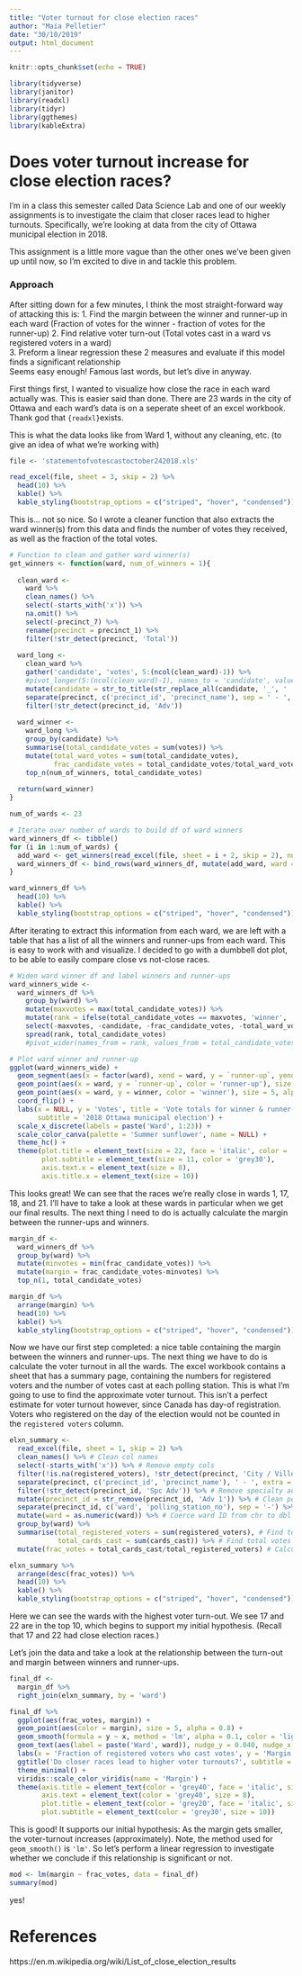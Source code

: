```yaml
---
title: "Voter turnout for close election races"
author: "Maia Pelletier"
date: "30/10/2019"
output: html_document
---
```


```r
knitr::opts_chunk$set(echo = TRUE)

library(tidyverse)
library(janitor)
library(readxl)
library(tidyr)
library(ggthemes)
library(kableExtra)
```

# Does voter turnout increase for close election races?  

I'm in a class this semester called Data Science Lab and one of our weekly assignments is to investigate the claim that closer races lead to higher turnouts. Specifically, we're looking at data from the city of Ottawa municipal election in 2018.  

This assignment is a little more vague than the other ones we've been given up until now, so I'm excited to dive in and tackle this problem.  

### Approach  

After sitting down for a few minutes, I think the most straight-forward way of attacking this is:
  1. Find the margin between the winner and runner-up in each ward (Fraction of votes for the winner - fraction of votes for the runner-up)
  2. Find relative voter turn-out (Total votes cast in a ward vs registered voters in a ward)  
  3. Preform a linear regression these 2 measures and evaluate if this model finds a significant relationship  
Seems easy enough! Famous last words, but let's dive in anyway.  

First things first, I wanted to visualize how close the race in each ward actually was. This is easier said than done. There are 23 wards in the city of Ottawa and each ward's data is on a seperate sheet of an excel workbook. Thank god that `{readxl}`exists.  

This is what the data looks like from Ward 1, without any cleaning, etc. (to give an idea of what we're working with)  

```r
file <- 'statementofvotescastoctober242018.xls'

read_excel(file, sheet = 3, skip = 2) %>%
  head(10) %>%
  kable() %>%
  kable_styling(bootstrap_options = c("striped", "hover", "condensed"))
```

This is... not so nice. So I wrote a cleaner function that also extracts the ward winner(s) from this data and finds the number of votes they received, as well as the fraction of the total votes.  

```r

# Function to clean and gather ward winner(s)
get_winners <- function(ward, num_of_winners = 1){
  
  clean_ward <- 
    ward %>%
    clean_names() %>%
    select(-starts_with('x')) %>%
    na.omit() %>%
    select(-precinct_7) %>%
    rename(precinct = precinct_1) %>%
    filter(!str_detect(precinct, 'Total'))
  
  ward_long <- 
    clean_ward %>%
    gather('candidate', 'votes', 5:(ncol(clean_ward)-1)) %>%
    #pivot_longer(5:(ncol(clean_ward)-1), names_to = 'candidate', values_to = 'votes') %>%
    mutate(candidate = str_to_title(str_replace_all(candidate, '_', ' '))) %>% 
    separate(precinct, c('precinct_id', 'precinct_name'), sep = ' - ', extra = 'merge') %>%
    filter(!str_detect(precinct_id, 'Adv')) 
  
  ward_winner <- 
    ward_long %>%
    group_by(candidate) %>%
    summarise(total_candidate_votes = sum(votes)) %>%
    mutate(total_ward_votes = sum(total_candidate_votes),
           frac_candidate_votes = total_candidate_votes/total_ward_votes) %>%
    top_n(num_of_winners, total_candidate_votes)
  
  return(ward_winner)
}

num_of_wards <- 23

# Iterate over number of wards to build df of ward winners
ward_winners_df <- tibble()
for (i in 1:num_of_wards) {
  add_ward <- get_winners(read_excel(file, sheet = i + 2, skip = 2), num_of_winners = 2)
  ward_winners_df <- bind_rows(ward_winners_df, mutate(add_ward, ward = i))
}

ward_winners_df %>%
  head(10) %>%
  kable() %>% 
  kable_styling(bootstrap_options = c("striped", "hover", "condensed"))
```

After iterating to extract this information from each ward, we are left with a table that has a list of all the winners and runner-ups from each ward. This is easy to work with and visualize. I decided to go with a dumbbell dot plot, to be able to easily compare close vs not-close races.  


``` r

# Widen ward winner df and label winners and runner-ups
ward_winners_wide <- 
  ward_winners_df %>%
    group_by(ward) %>%
    mutate(maxvotes = max(total_candidate_votes)) %>%
    mutate(rank = ifelse(total_candidate_votes == maxvotes, 'winner', 'runner-up')) %>%
    select(-maxvotes, -candidate, -frac_candidate_votes, -total_ward_votes) %>%
    spread(rank, total_candidate_votes)
    #pivot_wider(names_from = rank, values_from = total_candidate_votes)

# Plot ward winner and runner-up
ggplot(ward_winners_wide) +
  geom_segment(aes(x = factor(ward), xend = ward, y = `runner-up`, yend = winner), size = 1, color = 'grey55') +
  geom_point(aes(x = ward, y = `runner-up`, color = 'runner-up'), size = 5, alpha = 0.7) +
  geom_point(aes(x = ward, y = winner, color = 'winner'), size = 5, alpha = 0.7) +
  coord_flip() +
  labs(x = NULL, y = 'Votes', title = 'Vote totals for winner & runner-up in each ward', 
       subtitle = '2018 Ottawa municipal election') +
  scale_x_discrete(labels = paste('Ward', 1:23)) +
  scale_color_canva(palette = 'Summer sunflower', name = NULL) +
  theme_hc() +
  theme(plot.title = element_text(size = 22, face = 'italic', color = 'grey30'),
        plot.subtitle = element_text(size = 11, color = 'grey30'),
        axis.text.x = element_text(size = 8),
        axis.title.x = element_text(size = 10))
```

This looks great! We can see that the races we're really close in wards 1, 17, 18, and 21. I'll have to take a look at these wards in particular when we get our final results. The next thing I need to do is actually calculate the margin between the runner-ups and winners.  

```r
margin_df <-
  ward_winners_df %>%
  group_by(ward) %>%
  mutate(minvotes = min(frac_candidate_votes)) %>%
  mutate(margin = frac_candidate_votes-minvotes) %>%
  top_n(1, total_candidate_votes)

margin_df %>%
  arrange(margin) %>%
  head(10) %>%
  kable() %>% 
  kable_styling(bootstrap_options = c("striped", "hover", "condensed"))
```

Now we have our first step completed: a nice table containing the margin between the winners and runner-ups. The next thing we have to do is calculate the voter turnout in all the wards. The excel workbook contains a sheet that has a summary page, containing the numbers for registered voters and the number of votes cast at each polling station. This is what I'm going to use to find the approximate voter turnout. This isn't a perfect estimate for voter turnout however, since Canada has day-of registration. Voters who registered on the day of the election would not be counted in the `registered voters` column.  

```r
elxn_summary <- 
  read_excel(file, sheet = 1, skip = 2) %>%
  clean_names() %>% # Clean col names
  select(-starts_with('x')) %>% # Remove empty cols
  filter(!is.na(registered_voters), !str_detect(precinct, 'City / Ville - Total'))  %>%  # Remove totals rows
  separate(precinct, c('precinct_id', 'precinct_name'), ' - ', extra = 'merge') %>% # Separate names from polling station IDs
  filter(!str_detect(precinct_id, 'Spc Adv')) %>% # Remove specialty advance polling
  mutate(precinct_id = str_remove(precinct_id, 'Adv 1')) %>% # Clean polling station IDs
  separate(precinct_id, c('ward', 'polling_station_no'), sep = '-') %>% # Seperate the ward number from the polling station ID
  mutate(ward = as.numeric(ward)) %>% # Coerce ward ID from chr to dbl
  group_by(ward) %>% 
  summarise(total_registered_voters = sum(registered_voters), # Find total registered voters in all wards
            total_cards_cast = sum(cards_cast)) %>% # Find total votes cast in all wards
  mutate(frac_votes = total_cards_cast/total_registered_voters) # Calculate turn-out

elxn_summary %>%
  arrange(desc(frac_votes)) %>%
  head(10) %>%
  kable() %>%
  kable_styling(bootstrap_options = c("striped", "hover", "condensed"))
```

Here we can see the wards with the highest voter turn-out. We see 17 and 22 are in the top 10, which begins to support my initial hypothesis. (Recall that 17 and 22 had close election races.)  

Let's join the data and take a look at the relationship between the turn-out and margin between winners and runner-ups.  

```r
final_df <-
  margin_df %>% 
  right_join(elxn_summary, by = 'ward')

final_df %>% 
  ggplot(aes(frac_votes, margin)) +
  geom_point(aes(color = margin), size = 5, alpha = 0.8) +
  geom_smooth(formula = y ~ x, method = 'lm', alpha = 0.1, color = 'lightblue') +
  geom_text(aes(label = paste('Ward', ward)), nudge_y = 0.040, nudge_x = 0.0025, size = 3, check_overlap = TRUE, color = 'grey55') +
  labs(x = 'Fraction of registered voters who cast votes', y = 'Margin between candidates') +
  ggtitle('Do closer races lead to higher voter turnouts?', subtitle = 'Analysis of Ottawa 2018 municipal election') +
  theme_minimal() +
  viridis::scale_color_viridis(name = 'Margin') +
  theme(axis.title = element_text(color = 'grey40', face = 'italic', size = 10),
        axis.text = element_text(color = 'grey40', size = 8),
        plot.title = element_text(color = 'grey20', face = 'italic', size = 16, hjust = 0.5),
        plot.subtitle = element_text(color = 'grey30', size = 10))
```

This is good! It supports our initial hypothesis: As the margin gets smaller, the voter-turnout increases (approximately). Note, the method used for `geom_smooth()` is `'lm'`. So let's perform a linear regression to investigate whether we conclude if this relationship is significant or not.  

```r
mod <- lm(margin ~ frac_votes, data = final_df)
summary(mod)
```

yes!

# References  

https://en.m.wikipedia.org/wiki/List_of_close_election_results
